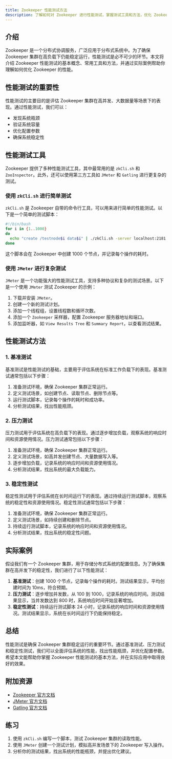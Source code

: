 ```yaml
---
title: Zookeeper 性能测试方法
description: 了解如何对 Zookeeper 进行性能测试，掌握测试工具和方法，优化 Zookeeper 集群的性能。
---
```


## 介绍

Zookeeper 是一个分布式协调服务，广泛应用于分布式系统中。为了确保 Zookeeper 集群在高负载下仍能稳定运行，性能测试是必不可少的环节。本文将介绍 Zookeeper 性能测试的基本概念、常用工具和方法，并通过实际案例帮助你理解如何优化 Zookeeper 的性能。

## 性能测试的重要性

性能测试的主要目的是评估 Zookeeper 集群在高并发、大数据量等场景下的表现。通过性能测试，我们可以：

- 发现系统瓶颈
- 验证系统容量
- 优化配置参数
- 确保系统稳定性

## 性能测试工具

Zookeeper 提供了多种性能测试工具，其中最常用的是 `zkCli.sh` 和 `ZooInspector`。此外，还可以使用第三方工具如 `JMeter` 和 `Gatling` 进行更复杂的测试。

### 使用 `zkCli.sh` 进行简单测试

`zkCli.sh` 是 Zookeeper 自带的命令行工具，可以用来进行简单的性能测试。以下是一个简单的测试脚本：

```bash
#!/bin/bash
for i in {1..1000}
do
  echo "create /testnode$i data$i" | ./zkCli.sh -server localhost:2181
done
```

这个脚本会在 Zookeeper 中创建 1000 个节点，并记录每个操作的耗时。

### 使用 `JMeter` 进行复杂测试

`JMeter` 是一个功能强大的性能测试工具，支持多种协议和复杂的测试场景。以下是一个使用 `JMeter` 测试 Zookeeper 的示例：

1. 下载并安装 `JMeter`。
2. 创建一个新的测试计划。
3. 添加一个线程组，设置线程数和循环次数。
4. 添加一个 `Zookeeper` 采样器，配置 Zookeeper 服务器地址和端口。
5. 添加监听器，如 `View Results Tree` 和 `Summary Report`，以查看测试结果。

## 性能测试方法

### 1. 基准测试

基准测试是性能测试的基础，主要用于评估系统在标准工作负载下的表现。基准测试通常包括以下步骤：

1. 准备测试环境，确保 Zookeeper 集群正常运行。
2. 定义测试场景，如创建节点、读取节点、删除节点等。
3. 运行测试脚本，记录每个操作的耗时和成功率。
4. 分析测试结果，找出性能瓶颈。

### 2. 压力测试

压力测试用于评估系统在高负载下的表现。通过逐步增加负载，观察系统的响应时间和资源使用情况。压力测试通常包括以下步骤：

1. 准备测试环境，确保 Zookeeper 集群正常运行。
2. 定义测试场景，如高并发创建节点、大量数据写入等。
3. 逐步增加负载，记录系统的响应时间和资源使用情况。
4. 分析测试结果，找出系统的最大负载能力。

### 3. 稳定性测试

稳定性测试用于评估系统在长时间运行下的表现。通过持续运行测试脚本，观察系统的稳定性和资源使用情况。稳定性测试通常包括以下步骤：

1. 准备测试环境，确保 Zookeeper 集群正常运行。
2. 定义测试场景，如持续创建和删除节点。
3. 持续运行测试脚本，记录系统的响应时间和资源使用情况。
4. 分析测试结果，找出系统的稳定性问题。

## 实际案例

假设我们有一个 Zookeeper 集群，用于存储分布式系统的配置信息。为了确保集群在高并发下的稳定性，我们进行了以下性能测试：

1. **基准测试**：创建 1000 个节点，记录每个操作的耗时。测试结果显示，平均创建时间为 10ms，符合预期。
2. **压力测试**：逐步增加并发数，从 100 到 1000，记录系统的响应时间。测试结果显示，当并发数达到 800 时，系统响应时间开始显著增加。
3. **稳定性测试**：持续运行测试脚本 24 小时，记录系统的响应时间和资源使用情况。测试结果显示，系统在长时间运行下仍能保持稳定。

## 总结

性能测试是确保 Zookeeper 集群稳定运行的重要环节。通过基准测试、压力测试和稳定性测试，我们可以全面评估系统的性能，找出性能瓶颈，并优化配置参数。希望本文能帮助你掌握 Zookeeper 性能测试的基本方法，并在实际应用中取得良好的效果。

## 附加资源

- [Zookeeper 官方文档](https://zookeeper.apache.org/doc/current/)
- [JMeter 官方文档](https://jmeter.apache.org/usermanual/index.html)
- [Gatling 官方文档](https://gatling.io/docs/current/)

## 练习

1. 使用 `zkCli.sh` 编写一个脚本，测试 Zookeeper 集群的读取性能。
2. 使用 `JMeter` 创建一个测试计划，模拟高并发场景下的 Zookeeper 写入操作。
3. 分析你的测试结果，找出系统的性能瓶颈，并提出优化建议。
